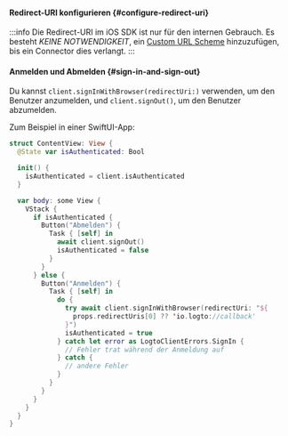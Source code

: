
<SignInFlowSummary />

#### Redirect-URI konfigurieren \{#configure-redirect-uri}

<ConfigureRedirectUri
  figureSrc="/img/assets/ios-redirect-uri.png"
  redirectUri="io.logto://callback"
/>

:::info
Die Redirect-URI im iOS SDK ist nur für den internen Gebrauch. Es besteht _KEINE NOTWENDIGKEIT_, ein [Custom URL Scheme](https://developer.apple.com/documentation/xcode/defining-a-custom-url-scheme-for-your-app) hinzuzufügen, bis ein Connector dies verlangt.
:::

#### Anmelden und Abmelden \{#sign-in-and-sign-out}

<SignInNote calling=".signInWithBrowser(redirectUri:)" />

Du kannst `client.signInWithBrowser(redirectUri:)` verwenden, um den Benutzer anzumelden, und `client.signOut()`, um den Benutzer abzumelden.

Zum Beispiel in einer SwiftUI-App:

```swift title="ContentView.swift"
struct ContentView: View {
  @State var isAuthenticated: Bool

  init() {
    isAuthenticated = client.isAuthenticated
  }

  var body: some View {
    VStack {
      if isAuthenticated {
        Button("Abmelden") {
          Task { [self] in
            await client.signOut()
            isAuthenticated = false
          }
        }
      } else {
        Button("Anmelden") {
          Task { [self] in
            do {
              try await client.signInWithBrowser(redirectUri: "${
                props.redirectUris[0] ?? 'io.logto://callback'
              }")
              isAuthenticated = true
            } catch let error as LogtoClientErrors.SignIn {
              // Fehler trat während der Anmeldung auf
            } catch {
              // andere Fehler
            }
          }
        }
      }
    }
  }
}
```
